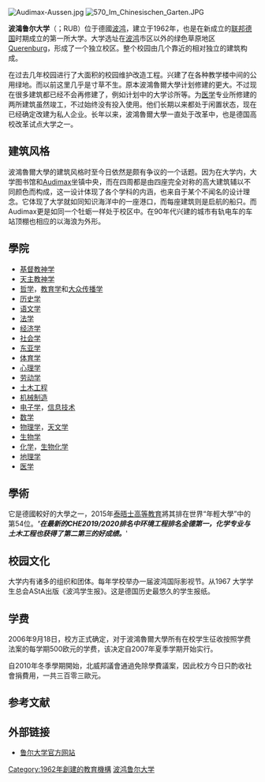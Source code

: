 {{Infobox university
|name = Ruhr-University Bochum
|native_name = {{lang|de|Ruhr-Universität Bochum}}
|image= [[File:Ruhr_Uni_Crest.jpg|150px]]
|motto = menschlich – weltoffen – leistungsstark（德語）<ref>[http://www.ruhr-uni-bochum.de/universitaet/profil/portraet/index.html Porträt]</ref>
|established = 1962
|chancellor = Gerhard Möller<ref name = "RUB head">[http://www.ruhr-uni-bochum.de/universitaet/leitung-gremien/rektorat/mitglieder_en.html Members of the Rectorate]</ref>
|rector = Elmar Weiler<ref name = "RUB head"/>
|type = [[公立大學|公立大學]]
|endowment = €5.30億（2013）<ref>[http://www.ruhr-uni-bochum.de/universitaet/fakten/leistungsstark/index_en.html High-performanc]</ref>
|faculty = [[教授|教授]] 408<ref name = "RUB faculty">[http://www.ruhr-uni-bochum.de/universitaet/fakten/menschlich/index_en.html People-centred]</ref> <br/> Junior Professor 67<ref name = "RUB faculty"/><br/> 教師 2,724<ref name = "RUB faculty"/>
|staff = 2,435<ref name = "RUB faculty"/>
|students = 38,675<ref name = "RUB faculty"/>
|undergrad = 33,224<ref name = "RUB faculty"/>
|postgrad = 4,990<ref name = "RUB faculty"/>
|doctoral = 461<ref name = "RUB faculty"/>
|other =  2,907（國際學生）
|city = [[波鴻|波鴻]]
|state = [[北莱茵-威斯特法伦|北莱茵-威斯特法伦]]
|country = [[德國|德國]]
|coor = {{Coord|51|26|38|N|7|15|42|E|region:DE-BW_type:edu|display=inline,title}}
|campus = 都市/半都市（4.5平方千米）
|nickname = RUB
|affiliations= [[德国学术交流总署|DAAD]]、[[德国科学基金会|DFG]]、[[烏德勒支網絡|烏德勒支網絡]]
|website={{URL|1=https://www.ruhr-uni-bochum.de/index_en.htm|2=www.ruhr-uni-bochum.de}}
}}
[[Image:Audimax-Aussen.jpg|thumb]]
[[Image:570_Im_Chinesischen_Garten.JPG|thumb]]

'''波鴻鲁尔大学'''（{{lang-de|Ruhr-Universität Bochum}}；RUB）位于德國[[波鸿|波鸿]]，建立于1962年，也是在新成立的[[联邦德国|联邦德国]]时期成立的第一所大学。大学选址在[[波鸿|波鸿]]市区以外的绿色草原地区[[Querenburg|Querenburg]]，形成了一个独立校区。整个校园由几个靠近的相对独立的建筑构成。

在过去几年校园进行了大面积的校园维护改造工程。兴建了在各种教学楼中间的公用绿地。而以前这里几乎是寸草不生。原本波鴻魯爾大學计划修建的更大。不过现在很多建筑都已经不会再修建了，例如计划中的大学诊所等。为[[医学|医学]]专业所修建的两所建筑虽然竣工，不过始终没有投入使用。他们长期以来都处于闲置状态，现在已经确定改建为私人企业。长年以来，波鴻魯爾大學一直处于改革中，也是德国高校改革试点大学之一。

== 建筑风格 ==

波鴻魯爾大學的建筑风格时至今日依然是颇有争议的一个话题。因为在大学内，大学图书馆和[[Audimax|Audimax]]坐镇中央，而在四周都是由四座完全对称的高大建筑辅以不同颜色而构成，这一设计体现了各个学科的内涵，也来自于某个不闻名的设计理念。它体现了大学就如同知识海洋中的一座港口，而每座建筑则是启航的船只。而Audimax更是如同一个牡蛎一样处于校区中。在90年代兴建的城市有轨电车的车站顶棚也相应的以海浪为外形。

== 學院==

* [[基督教神学|基督教神学]]
* [[天主教神学|天主教神学]]
* [[哲学|哲学]]，[[教育学|教育学]]和[[大众传播学|大众传播学]]
* [[历史学|历史学]]
* [[语文学|语文学]]
* [[法学|法学]]
* [[经济学|经济学]]
* [[社会学|社会学]]
* [[东亚学|东亚学]]
* [[体育学|体育学]] 
* [[心理学|心理学]]
* [[劳动学|劳动学]]
* [[土木工程|土木工程]]
* [[机械制造|机械制造]]
* [[电子学|电子学]]，[[信息技术|信息技术]]
* [[数学|数学]]
* [[物理学|物理学]]，[[天文学|天文学]]
* [[生物学|生物学]]
* [[化学|化学]]，[[生物化学|生物化学]]
* [[地理学|地理学]]
* [[医学|医学]]
==學術==
{{Infobox world university ranking
| ARWU_W =301-400
| THES_W = 251-300
| QS_W =372| THES_ART =251-300

| THES_LIFE     = 201-250
| THES_HEAL     = 251-300
| THES_NATSCI   = 251-300
| THES_SOCSCI   = 401-500
| THES_TECH     = 126-150
}}
它是德國較好的大學之一，2015年[[泰晤士高等教育世界大學排名|泰晤士高等教育]]將其排在世界“年輕大學”中的第54位。''''''在最新的CHE2019/2020排名中环境工程排名全德第一，化学专业与土木工程也获得了第二第三的好成绩。'''
'''
== 校园文化 ==
大学内有诸多的组织和团体。每年学校举办一届波鸿国际影视节。从1967 大学学生总会AStA出版《波鸿学生报》。这是德国历史最悠久的学生报纸。

== 学费 ==
2006年9月18日，校方正式确定，对于波鴻魯爾大學所有在校学生征收按照学费法案的每学期500欧元的学费，该决定自2007年夏季学期开始实行。

自2010年冬季學期開始，北威邦議會通過免除學費議案，因此校方今日只酌收社會捐費用，一共三百零三歐元。

==参考文献==
{{reflist}}

== 外部链接 ==
* [http://www.ruhr-uni-bochum.de/ 鲁尔大学官方网站] {{Wayback|url=http://www.ruhr-uni-bochum.de/ |date=20180308085149 }}
{{德国大学}}
{{Utrecht Net}}
{{Authority control}}

[[Category:1962年創建的教育機構|Category:1962年創建的教育機構]]
[[Category:波鸿鲁尔大学|]]